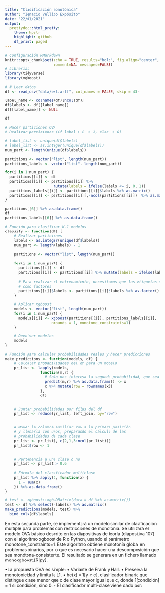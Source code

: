 ```yaml
---
title: "Clasificación monotónica"
author: "Ignacio Vellido Expósito"
date: "22/01/2021"
output:
  prettydoc::html_pretty:
    theme: hpstr
    highlight: github
    df_print: paged
---
```


```r
# Configuración RMarkdown
knitr::opts_chunk$set(echo = TRUE, results="hold", fig.align="center", 
                      comment=NA, messages=FALSE)
# Librerías
library(tidyverse)
library(xgboost)
```


```r
# # Leer datos
df <- read_csv("data/esl.arff", col_names = FALSE, skip = 43)
```

```r
label_name <- colnames(df)[ncol(df)]
df$labels <- df[[label_name]]
df[[label_name]] <- NULL

df
```


```r
# Hacer particiones OVA
# Realizar particiones (if label > i -> 1, else -> 0)

# label_list <- unique(df$labels)
# label_list <- as.integer(unique(df$labels))
num_part <- length(unique(df$labels))

partitions <- vector("list", length(num_part))
partitions_labels <- vector("list", length(num_part))

for(i in 1:num_part) {
  partitions[[i]] <- df
  partitions[[i]] <- partitions[[i]] %>% 
                      mutate(labels = ifelse(labels <= i, 0, 1))
  partitions_labels[[i]] <- partitions[[i]]$labels %>% as.matrix()
  partitions[[i]] <- partitions[[i]][,-ncol(partitions[[i]])] %>% as.matrix()
}

partitions[[6]] %>% as.data.frame()
df
partitions_labels[[6]] %>% as.data.frame()
```


```r
# Función para clasificar K-1 modelos
classify <- function(df) {
    # Realizar particiones
    labels <- as.integer(unique(df$labels))
    num_part <- length(labels) - 1
    
    partitions <- vector("list", length(num_part))
    
    for(i in 1:num_part) {
      partitions[[i]] <- df
      partitions[[i]] <- partitions[[i]] %>% mutate(labels = ifelse(labels <= i, 0, 1))
      
      # Para realizar el entrenamiento, necesitamos que las etiquetas se codifiquen
      # como factores
      partitions[[i]]$labels <- partitions[[i]]$labels %>% as.factor()
    }

    # Aplicar xgboost
    models <- vector("list", length(num_part))
    for(i in 1:num_part) {
      models[[i]] <- xgboost(partitions[[i]], partitions_labels[[i]],
                     nrounds = 1, monotone_constraints=1)
    }

    # Devolver modelos
    models
}
```

```r
# Función para calcular probabilidades reales y hacer predicciones
make_predictions <- function(models, df) {
    # Calcular probabilidades del df para un modelo
    pr_list <- lapply(models,
                function(m,r) {
                  # Solo nos interesa la segunda probabilidad, que sea > i
                  predict(m,r) %>% as.data.frame() -> x
                  x %>% mutate(row = rownames(x))
                },
                df)
    
    
    # Juntar probabilidades por filas del df
    pr_list <- reduce(pr_list, left_join, by="row")
    

    # Mover la columna auxiliar row a la primera posición
    # y llenarla con unos, preparando el cálculo de las
    # probabilidades de cada clase
    pr_list <- pr_list[, c(2,1,3:ncol(pr_list))]
    pr_list$row <- 1
    
    
    # Pertenencia a una clase o no
    pr_list <- pr_list > 0.6
    
    # Fórmula del clasificador multiclase
    pr_list %>% apply(1, function(x) {
      1 + sum(x)
    }) %>% as.data.frame()
}

# test <- xgboost::xgb.DMatrix(data = df %>% as.matrix())
test <- df %>% select(-labels) %>% as.matrix()
make_predictions(models, test) %>%
  bind_cols(df$labels)
```


En esta segunda parte, se implementará un modelo similar de clasificación múltiple para problemas
con restricciones de monotonía. Se utilizará el modelo OVA básico descrito en las diapositivas de
teoría (diapositiva 107) con el algoritmo xgboost de R o Python, usando el parámetro
monotone_constraints=1. Este algoritmo obtiene monotonía global en problemas binarios, por
lo que es necesario hacer una descomposición que sea monótona-consistente. El resultado se generará
en un fichero llamado monoxgboost.[R|py].

•La propuesta OVA es simple:
• Variante de Frank y Hall.
• Preserva la monotonicidad y limita la L1.
• hc(x) = 1[y ≥ c], clasificador binario que distingue clase menor
que c de clase mayor igual que c, donde 1[condición] = 1 si
condición, sino 0.
• El clasificador multi-clase viene dado por: